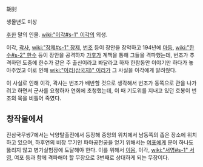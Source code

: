 胡封

생몰년도 미상

[[후한]] 말의 인물. [[wiki:"이각#s-1" 이각]]의 외생.

이각, [[곽사]], [[wiki:"장제#s-1" 장제]], [[번조]] 등이 장안을 장악하고 194년에 [[마등]], [[wiki:"한수#s-2" 한수]] 등이 장안을 공격하자 [[가후]]가 계책을 통해 그들을 격파했는데, 번조가 추격하던 도중에 한수가 같은 주 출신이라고 봐달라고 하자 한참동안 이야기만 하다가 놓아주었고 이로 인해 [[wiki:"이리(삼국지)" 이리]]가 그 사실을 이각에게 알려줬다.

이 사실로 인해 이각, 곽사는 번조가 배반할 것으로 생각해서 번조가 동쪽으로 관을 나가려고 하면서 군사를 요청하자 연회에 초청했는데, 이 때 기도위를 지내고 있던 호봉이 번조의 목을 비틀어 죽였다.

== 창작물에서 ==
진삼국무쌍7에서는 낙양탈출전에서 등장해 중앙의 위치에서 남동쪽의 좁은 장소에 위치하고 있으며, 하후연의 비장 무기인 파마공천궁을 얻기 위해서는 [[여포]]에게 문이 하나도 뚫리지 않고 병기실험장에 도달해야 한다. 이를 위해서 [[이몽]], 이각, [[wiki:"서영#s-1" 서영]], 여포 등과 함께 격파해야 할 무장으로 3번째로 상대하게 되는 무장이다.

